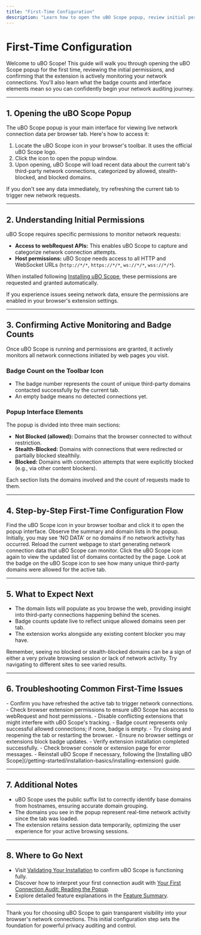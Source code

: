 ```yaml
---
title: "First-Time Configuration"
description: "Learn how to open the uBO Scope popup, review initial permissions, and confirm the extension is actively monitoring network connections. Sets expectations for badge counts and interface elements, preparing users for their first insights."
---
```


# First-Time Configuration

Welcome to uBO Scope! This guide will walk you through opening the uBO Scope popup for the first time, reviewing the initial permissions, and confirming that the extension is actively monitoring your network connections. You'll also learn what the badge counts and interface elements mean so you can confidently begin your network auditing journey.

---

## 1. Opening the uBO Scope Popup

The uBO Scope popup is your main interface for viewing live network connection data per browser tab. Here's how to access it:

1. Locate the uBO Scope icon in your browser's toolbar. It uses the official uBO Scope logo.
2. Click the icon to open the popup window.
3. Upon opening, uBO Scope will load recent data about the current tab's third-party network connections, categorized by allowed, stealth-blocked, and blocked domains.

<Tip>
If you don't see any data immediately, try refreshing the current tab to trigger new network requests.
</Tip>

---

## 2. Understanding Initial Permissions

uBO Scope requires specific permissions to monitor network requests:

- **Access to webRequest APIs:** This enables uBO Scope to capture and categorize network connection attempts.
- **Host permissions:** uBO Scope needs access to all HTTP and WebSocket URLs (`http://*/*`, `https://*/*`, `ws://*/*`, `wss://*/*`).

When installed following [Installing uBO Scope](/getting-started/installation-basics/installing-extension), these permissions are requested and granted automatically.

<Note>
If you experience issues seeing network data, ensure the permissions are enabled in your browser's extension settings.
</Note>

---

## 3. Confirming Active Monitoring and Badge Counts

Once uBO Scope is running and permissions are granted, it actively monitors all network connections initiated by web pages you visit.

### Badge Count on the Toolbar Icon

- The badge number represents the count of unique third-party domains contacted successfully by the current tab.
- An empty badge means no detected connections yet.

### Popup Interface Elements

The popup is divided into three main sections:

- **Not Blocked (allowed):** Domains that the browser connected to without restriction.
- **Stealth-Blocked:** Domains with connections that were redirected or partially blocked stealthily.
- **Blocked:** Domains with connection attempts that were explicitly blocked (e.g., via other content blockers).

Each section lists the domains involved and the count of requests made to them.

---

## 4. Step-by-Step First-Time Configuration Flow

<Steps>
<Step title="Open the Browser Toolbar and Click uBO Scope Icon">
Find the uBO Scope icon in your browser toolbar and click it to open the popup interface.
</Step>
<Step title="Review the Initial Popup Display">
Observe the summary and domain lists in the popup. Initially, you may see 'NO DATA' or no domains if no network activity has occurred.
</Step>
<Step title="Refresh Your Current Tab">
Reload the current webpage to start generating network connection data that uBO Scope can monitor.
</Step>
<Step title="Reopen the uBO Scope Popup">
Click the uBO Scope icon again to view the updated list of domains contacted by the page.
</Step>
<Step title="Check the Toolbar Badge Count">
Look at the badge on the uBO Scope icon to see how many unique third-party domains were allowed for the active tab.
</Step>
</Steps>

---

## 5. What to Expect Next

- The domain lists will populate as you browse the web, providing insight into third-party connections happening behind the scenes.
- Badge counts update live to reflect unique allowed domains seen per tab.
- The extension works alongside any existing content blocker you may have.

<Tip>
Remember, seeing no blocked or stealth-blocked domains can be a sign of either a very private browsing session or lack of network activity. Try navigating to different sites to see varied results.
</Tip>

---

## 6. Troubleshooting Common First-Time Issues

<AccordionGroup title="Common Issues When Opening uBO Scope Popup">
<Accordion title="No Data Displays After Opening Popup">
- Confirm you have refreshed the active tab to trigger network connections.
- Check browser extension permissions to ensure uBO Scope has access to webRequest and host permissions.
- Disable conflicting extensions that might interfere with uBO Scope's tracking.
</Accordion>
<Accordion title="Badge Count Not Showing or Incorrect">
- Badge count represents only successful allowed connections; if none, badge is empty.
- Try closing and reopening the tab or restarting the browser.
- Ensure no browser settings or extensions block badge updates.
</Accordion>
<Accordion title="Popup Does Not Open or Shows Errors">
- Verify extension installation completed successfully.
- Check browser console or extension page for error messages.
- Reinstall uBO Scope if necessary, following the [Installing uBO Scope](/getting-started/installation-basics/installing-extension) guide.
</Accordion>
</AccordionGroup>

---

## 7. Additional Notes

- uBO Scope uses the public suffix list to correctly identify base domains from hostnames, ensuring accurate domain grouping.
- The domains you see in the popup represent real-time network activity since the tab was loaded.
- The extension retains session data temporarily, optimizing the user experience for your active browsing sessions.

---

## 8. Where to Go Next

- Visit [Validating Your Installation](/getting-started/first-use-and-troubleshooting/validating-installation) to confirm uBO Scope is functioning fully.
- Discover how to interpret your first connection audit with [Your First Connection Audit: Reading the Popup](/guides/getting-started/first-connection-overview).
- Explore detailed feature explanations in the [Feature Summary](/overview/core-concepts-architecture/feature-summary).

---

Thank you for choosing uBO Scope to gain transparent visibility into your browser's network connections. This initial configuration step sets the foundation for powerful privacy auditing and control.
